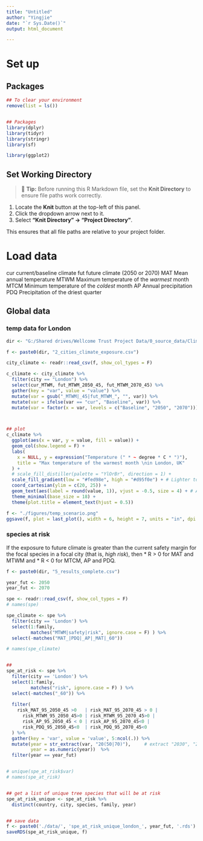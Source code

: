 ```yaml
---
title: "Untitled"
author: "Yingjie"
date: "`r Sys.Date()`"
output: html_document

---
```


# Set up

## Packages 

```r

## To clear your environment
remove(list = ls())


## Packages
library(dplyr)
library(tidyr)
library(stringr)
library(sf)

library(ggplot2)
```


## Set Working Directory

> 🔧 **Tip:** Before running this R Markdown file, set the **Knit Directory** to ensure file paths work correctly.

1.  Locate the **Knit** button at the top-left of this panel.
2.  Click the dropdown arrow next to it.
3.  Select **"Knit Directory" → "Project Directory"**.

This ensures that all file paths are relative to your project folder.



# Load data

cur   current/baseline climate 
fut   future climate (2050 or 2070) 
MAT   Mean annual temperature 
MTWM  Maximum temperature of the *warmest* month
MTCM  Minimum temperature of the *coldest* month 
AP    Annual precipitation
PDQ   Precipitation of the driest quarter


## Global data

### temp data for London

```r

dir <- "G:/Shared drives/Wellcome Trust Project Data/0_source_data/Climate-urban-forests/"

f <- paste0(dir, "2_cities_climate_exposure.csv")

city_climate <- readr::read_csv(f, show_col_types = F)

c_climate <- city_climate %>%
  filter(city == "London") %>%
  select(cur_MTWM, fut_MTWM_2050_45, fut_MTWM_2070_45) %>%
  gather(key = "var", value = "value") %>%
  mutate(var = gsub("_MTWM|_45|fut_MTWM_", "", var)) %>%
  mutate(var = ifelse(var == "cur", "Baseline", var)) %>%
  mutate(var = factor(x = var, levels = c("Baseline", "2050", "2070")))



## plot
c_climate %>%
  ggplot(aes(x = var, y = value, fill = value)) +
  geom_col(show.legend = F) +
  labs(
    x = NULL, y = expression("Temperature (" * ~ degree * C * ")"),
    title = "Max temperature of the warmest month \nin London, UK"
  ) +
  # scale_fill_distiller(palette = "YlOrBr", direction = 1) +
  scale_fill_gradient(low = "#fed98e", high = "#d95f0e") + # Lighter to moderate orange
  coord_cartesian(ylim = c(20, 25)) +
  geom_text(aes(label = round(value, 1)), vjust = -0.5, size = 4) + # Add value labels
  theme_minimal(base_size = 18) +
  theme(plot.title = element_text(hjust = 0.5))

f <- "./figures/temp_scenario.png"
ggsave(f, plot = last_plot(), width = 6, height = 7, units = "in", dpi = 300)
```


### species at risk

If the exposure to future climate is greater than the current safety margin for the focal species in a focal city (that is, *high risk*), then 
  * R > 0 for MAT and MTWM and 
  * R < 0 for MTCM, AP and PDQ.

```r

f <- paste0(dir, "5_results_complete.csv")

year_fut <- 2050
year_fut <- 2070

spe <- readr::read_csv(f, show_col_types = F) 
# names(spe)

spe_climate <- spe %>%
  filter(city == 'London') %>%
  select(1:family, 
         matches("MTWM|safety|risk", ignore.case = F) ) %>%
  select(-matches("MAT_|PDQ|_AP|_MAT|_60"))

# names(spe_climate)


## 
spe_at_risk <- spe %>%
  filter(city == 'London') %>%
  select(1:family, 
         matches("risk", ignore.case = F) ) %>%
  select(-matches("_60")) %>%
  
  filter(
    risk_MAT_95_2050_45 >0   | risk_MAT_95_2070_45 > 0 | 
      risk_MTWM_95_2050_45>0 | risk_MTWM_95_2070_45>0 |
      risk_AP_95_2050_45 < 0 | risk_AP_95_2070_45<0 |
      risk_PDQ_95_2050_45<0  | risk_PDQ_95_2070_45<0
  ) %>%
  gather(key = 'var', value = 'value', 5:ncol(.)) %>%
  mutate(year = str_extract(var, "20(50|70)"),     # extract "2030", "2040", or "2050"
         year = as.numeric(year))  %>%
  filter(year == year_fut)


# unique(spe_at_risk$var)
# names(spe_at_risk)


## get a list of unique tree species that will be at risk
spe_at_risk_unique <- spe_at_risk %>%
  distinct(country, city, species, family, year)


## save data
f <- paste0('./data/', 'spe_at_risk_unique_london_', year_fut, '.rds')
saveRDS(spe_at_risk_unique, f)
```

